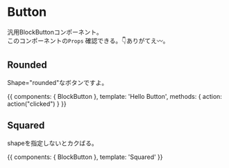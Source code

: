 
<Meta title="MDX|BlockButton" component={BlockButton} />

# Button

汎用BlockButtonコンポーネント。  
このコンポーネントの`Props` 確認できる。👇ありがてえ〰。

## Rounded

<Props of={BlockButton} />

Shape="rounded"なボタンですよ。  

<Preview>
  <Story name="Normal">
    {{
        components: { BlockButton },
        template: '<block-button shape="rounded" @click="action">Hello Button</block-button>',
        methods: { action: action("clicked") }
    }}
  </Story>
</Preview>

## Squared

shapeを指定しないとカクばる。  

<Preview>
  <Story name="Squared">
    {{
        components: { BlockButton },
        template: '<block-button>Squared</block-button>'
    }}
  </Story>
</Preview>
